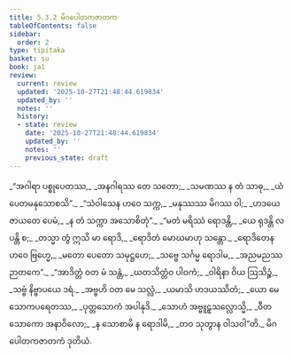 ```yaml
---
title: 5.3.2 မိဂပေါတကဇာတက
tableOfContents: false
sidebar:
  order: 2
type: tipitaka
basket: su
book: ja1
review:
  current: review
  updated: '2025-10-27T21:48:44.619834'
  updated_by: ''
  notes: ''
  history:
  - state: review
    date: '2025-10-27T21:48:44.619834'
    updated_by: ''
    notes: ''
    previous_state: draft
---
```



<ReviewStatus review={frontmatter.review} showDetails={true} />

<HypothesisAnnotation frontmatter={frontmatter} />

<DynamicBreadcrumb />

<Division number="116" book="ja1" e="ch" v="22" p="133">

<Paragraph number="1284" type="verses" book="ja1">
_“အဂါရာ ပစ္စုပေတဿ,_  
_အနဂါရဿ တေ သတော;_  
_သမဏဿ န တံ သာဓု,_  
_ယံ ပေတမနုသောစသိ”._  

</Paragraph>

</Division>
<Division number="117" book="ja1" e="ch" v="22" p="134">

<Paragraph number="1285" type="verses" book="ja1">
_“သံဝါသေန ဟဝေ သက္က,_  
_မနုဿဿ မိဂဿ ဝါ;_  
_ဟဒယေ ဇာယတေ ပေမံ,_  
_န တံ သက္ကာ အသောစိတုံ”._  

</Paragraph>

</Division>
<Division number="118" book="ja1" e="ch" v="22" p="134">

<Paragraph number="1286" type="verses" book="ja1">
_“မတံ မရိဿံ ရောဒန္တိ,_  
_ယေ ရုဒန္တိ လပန္တိ စ;_  
_တသ္မာ တွံ ဣသိ မာ ရောဒိ,_  
_ရောဒိတံ မောဃမာဟု သန္တော._  

</Paragraph>

</Division>
<Division number="119" book="ja1" e="ch" v="22" p="134">

<Paragraph number="1287" type="verses" book="ja1">
_ရောဒိတေန ဟဝေ ဗြဟ္မေ,_  
_မတော ပေတော သမုဋ္ဌဟေ;_  
_သဗ္ဗေ သင်္ဂမ္မ ရောဒါမ,_  
_အညမညဿ ဉာတကေ”._  

</Paragraph>

</Division>
<Division number="120" book="ja1" e="ch" v="22" p="134">

<Paragraph number="1288" type="verses" book="ja1">
_“အာဒိတ္တံ ဝတ မံ သန္တံ,_  
_ဃတသိတ္တံဝ ပါဝကံ;_  
_ဝါရိနာ ဝိယ ဩသိဉ္စံ,_  
_သဗ္ဗံ နိဗ္ဗာပယေ ဒရံ._  

</Paragraph>

</Division>
<Division number="121" book="ja1" e="ch" v="22" p="134">

<Paragraph number="1289" type="verses" book="ja1">
_အဗ္ဗဟိ ဝတ မေ သလ္လံ,_  
_ယမာသိ ဟဒယဿိတံ;_  
_ယော မေ သောကပရေတဿ,_  
_ပုတ္တသောကံ အပါနုဒိ._  

</Paragraph>

</Division>
<Division number="122" book="ja1" e="ch" v="22" p="134">

<Paragraph number="1290" type="verses" book="ja1">
_သောဟံ အဗ္ဗူဠှသလ္လောသ္မိ,_  
_ဝီတသောကော အနာဝိလော;_  
_န သောစာမိ န ရောဒါမိ,_  
_တဝ သုတွာန ဝါသဝါ”တိ._  


</Paragraph>
</Division>

<Paragraph number="1291" type="center" book="ja1">
မိဂပေါတကဇာတကံ ဒုတိယံ.
</Paragraph>